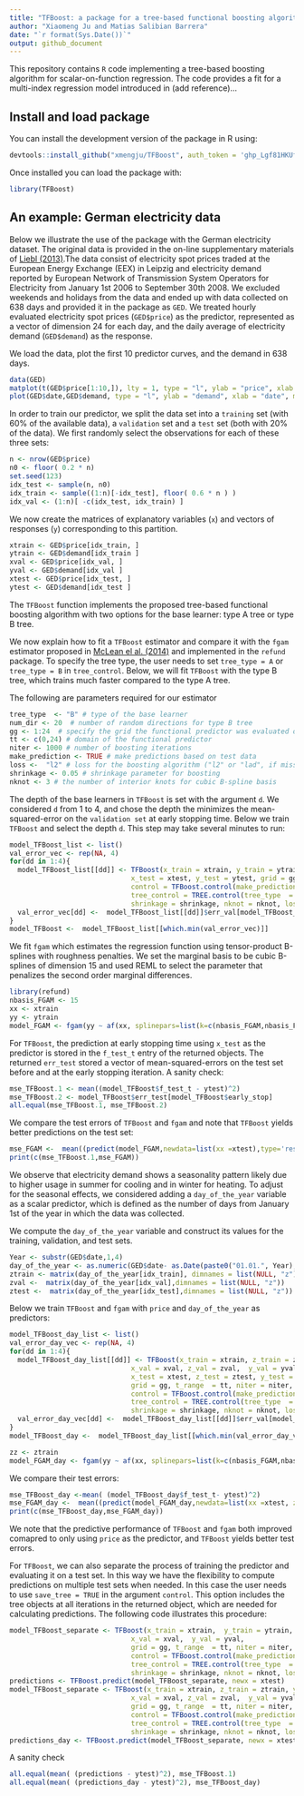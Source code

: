 ```yaml
---
title: "TFBoost: a package for a tree-based functional boosting algorithm"
author: "Xiaomeng Ju and Matias Salibian Barrera"
date: "`r format(Sys.Date())`"
output: github_document
---
```



This repository contains `R` code implementing a tree-based boosting algorithm for scalar-on-function regression. The code provides a fit for a multi-index regression model introduced in (add reference)...


## Install and load package

You can install the development version of the package in R using:

```r
devtools::install_github("xmengju/TFBoost", auth_token = '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')
```

Once installed you can load the package with:
```r
library(TFBoost)
```

## An example: German electricity data
Below we illustrate the use of the package with the German electricity dataset. The original data is provided in the on-line supplementary materials of [Liebl (2013)](https://projecteuclid.org/journals/annals-of-applied-statistics/volume-7/issue-3/Modeling-and-forecasting-electricity-spot-prices--A-functional-data/10.1214/13-AOAS652.full).The data consist of electricity spot prices traded at the European Energy Exchange (EEX) in Leipzig and electricity demand reported by European Network of Transmission System Operators for Electricity from January 1st 2006 to  September 30th 2008.  We excluded weekends and holidays from the data and ended up with data collected on 638 days and provided it in the package as `GED`. We treated hourly evaluated electricity spot prices (`GED$price`) as the predictor,  represented as a vector of dimension 24 for each day, and the daily average of electricity demand (`GED$demand`) as the response.  

We load the data, plot the first 10 predictor curves, and the demand in 638 days. 

```r
data(GED)
matplot(t(GED$price[1:10,]), lty = 1, type = "l", ylab = "price", xlab = "hour", main = "hourly electricity price (10 days)")
plot(GED$date,GED$demand, type = "l", ylab = "demand", xlab = "date", main = "average daily electricity demand")
```

In order to train our predictor, we split the data set into a `training`
set (with 60% of the available data), a `validation` set and a `test`
set (both with 20% of the data). We first randomly select the
observations for each of these three sets:

``` r
n <- nrow(GED$price) 
n0 <- floor( 0.2 * n) 
set.seed(123)
idx_test <- sample(n, n0)
idx_train <- sample((1:n)[-idx_test], floor( 0.6 * n ) )
idx_val <- (1:n)[ -c(idx_test, idx_train) ] 
```
We now create the matrices of explanatory variables (`x`) and vectors of responses
(`y`) corresponding to this partition. 
<!-- Note that `ytrain` and `yval` may contain outliers. -->
```r
xtrain <- GED$price[idx_train, ]
ytrain <- GED$demand[idx_train ]
xval <- GED$price[idx_val, ]
yval <- GED$demand[idx_val ]
xtest <- GED$price[idx_test, ]
ytest <- GED$demand[idx_test ]
```

The `TFBoost` function implements the proposed tree-based functional boosting algorithm with two options for the base learner:  type A tree or type B tree. 

We now explain how to fit a `TFBoost` estimator and compare it with the `fgam` estimator proposed in [McLean el al. (2014)](https://www.ncbi.nlm.nih.gov/pmc/articles/PMC3982924/) and implemented  in the `refund` package.  To specify the tree type, the user needs to set `tree_type = A` or `tree_type = B` in `tree_control`.  Below, we will fit `TFBoost` with the type B tree, which trains much faster compared to the type A tree. 

The following are parameters required for our estimator 
```r
tree_type  <- "B" # type of the base learner
num_dir <- 20  # number of random directions for type B tree
gg <- 1:24  # specify the grid the functional predictor was evaluated on
tt <- c(0,24) # domain of the functional predictor
niter <- 1000 # number of boosting iterations 
make_prediction <- TRUE # make predictions based on test data
loss <-  "l2" # loss for the boosting algorithm ("l2" or "lad", if missing one can use a self-defined loss specified by user_func)
shrinkage <- 0.05 # shrinkage parameter for boosting
nknot <- 3 # the number of interior knots for cubic B-spline basis
```

The depth of the base learners in `TFBoost` is set with the argument `d`. We considered `d` from 1 to 4, and chose the depth the minimizes the mean-squared-error on the `validation set` at early stopping time.  Below we train `TFBoost` and select the depth `d`.  This step may take several minutes to run:


```r
model_TFBoost_list <- list()
val_error_vec <- rep(NA, 4)
for(dd in 1:4){
  model_TFBoost_list[[dd]] <- TFBoost(x_train = xtrain, y_train = ytrain,  x_val = xval,  y_val = yval, 
                              x_test = xtest, y_test = ytest, grid = gg, t_range  = tt, niter = niter, 
                              control = TFBoost.control(make_prediction = TRUE, 
                              tree_control = TREE.control(tree_type  = tree_type, d = dd, num_dir = num_dir), 
                              shrinkage = shrinkage, nknot = nknot, loss = loss))
  val_error_vec[dd] <-  model_TFBoost_list[[dd]]$err_val[model_TFBoost_list[[dd]]$early_stop]
}
model_TFBoost <-  model_TFBoost_list[[which.min(val_error_vec)]]
```
We fit `fgam` which  estimates the regression function using tensor-product B-splines with roughness penalties.  We set the marginal basis to be cubic B-splines of dimension 15 and used REML to select the parameter that penalizes the second order marginal differences. 

```r
library(refund)
nbasis_FGAM <- 15
xx <- xtrain
yy <- ytrain
model_FGAM <- fgam(yy ~ af(xx, splinepars=list(k=c(nbasis_FGAM,nbasis_FGAM),m=list(c(2,2),c(2,2)))), method ="REML")
```   

For `TFBoost`, the prediction at early stopping time using `x_test` as the predictor is stored in the `f_test_t` entry of the returned objects. The returned `err_test` stored a vector of mean-squared-errors on the test set before and at the early stopping iteration.   A sanity check: 

```r
mse_TFBoost.1 <- mean((model_TFBoost$f_test_t - ytest)^2)
mse_TFBoost.2 <- model_TFBoost$err_test[model_TFBoost$early_stop]
all.equal(mse_TFBoost.1, mse_TFBoost.2)
```

We compare the test errors of `TFBoost` and `fgam` and note that `TFBoost` yields better predictions on the test set:
```r
mse_FGAM <-  mean((predict(model_FGAM,newdata=list(xx =xtest),type='response')- ytest)^2)
print(c(mse_TFBoost.1,mse_FGAM))
```

We observe that electricity demand shows a seasonality pattern likely due to higher usage in summer for cooling and in winter for heating. To adjust for the seasonal effects, we considered adding a `day_of_the_year` variable as a scalar predictor, which is defined as the number of days from January 1st of the year in which the data was collected. 

We compute the `day_of_the_year` variable and construct its values for the training, validation, and test sets. 

```r
Year <- substr(GED$date,1,4)
day_of_the_year <- as.numeric(GED$date- as.Date(paste0("01.01.", Year), "%d.%m.%Y"))
ztrain <- matrix(day_of_the_year[idx_train], dimnames = list(NULL, "z"))
zval <-  matrix(day_of_the_year[idx_val],dimnames = list(NULL, "z"))
ztest <-  matrix(day_of_the_year[idx_test],dimnames = list(NULL, "z"))
```

Below we train `TFBoost` and `fgam` with `price` and `day_of_the_year` as predictors: 

```r
model_TFBoost_day_list <- list()
val_error_day_vec <- rep(NA, 4)
for(dd in 1:4){
  model_TFBoost_day_list[[dd]] <- TFBoost(x_train = xtrain, z_train = ztrain, y_train = ytrain, 
                              x_val = xval, z_val = zval,  y_val = yval, 
                              x_test = xtest, z_test = ztest, y_test = ytest, 
                              grid = gg, t_range  = tt, niter = niter, 
                              control = TFBoost.control(make_prediction = TRUE, 
                              tree_control = TREE.control(tree_type  = tree_type, d = dd,num_dir = num_dir), 
                              shrinkage = shrinkage, nknot = nknot, loss = loss))
  val_error_day_vec[dd] <-  model_TFBoost_day_list[[dd]]$err_val[model_TFBoost_day_list[[dd]]$early_stop]
}
model_TFBoost_day <-  model_TFBoost_day_list[[which.min(val_error_day_vec)]]

zz <- ztrain
model_FGAM_day <- fgam(yy ~ af(xx, splinepars=list(k=c(nbasis_FGAM,nbasis_FGAM),m=list(c(2,2),c(2,2))))+ s(zz, bs = "cs"), method = "REML")
```

We compare their test errors:
```r
mse_TFBoost_day <-mean( (model_TFBoost_day$f_test_t- ytest)^2)
mse_FGAM_day <-  mean((predict(model_FGAM_day,newdata=list(xx =xtest, zz = ztest),type='response')- ytest)^2)
print(c(mse_TFBoost_day,mse_FGAM_day))
```
We note that the predictive performance of `TFBoost` and `fgam` both improved comapred to only using `price` as the predictor,
 and `TFBoost` yields better test errors. 
 
For `TFBoost`, we can also separate the process of training
the predictor and evaluating it on a test set. In this way we have 
the flexibility to compute predictions on multiple test sets when needed. In this case the user
needs to use `save_tree = TRUE` in the argument `control`. This option includes 
the tree objects at all iterations in the returned object, which are needed for calculating 
predictions. The following code illustrates this procedure:

```r
model_TFBoost_separate <- TFBoost(x_train = xtrain,  y_train = ytrain, 
                              x_val = xval,  y_val = yval, 
                              grid = gg, t_range  = tt, niter = niter, 
                              control = TFBoost.control(make_prediction = FALSE, 
                              tree_control = TREE.control(tree_type  = tree_type, d = which.min(val_error_vec), num_dir = num_dir),
                              shrinkage = shrinkage, nknot = nknot, loss = loss, save_tree = TRUE))
predictions <- TFBoost.predict(model_TFBoost_separate, newx = xtest)
model_TFBoost_separate <- TFBoost(x_train = xtrain, z_train = ztrain, y_train = ytrain, 
                              x_val = xval, z_val = zval,  y_val = yval, 
                              grid = gg, t_range  = tt, niter = niter, 
                              control = TFBoost.control(make_prediction = FALSE, 
                              tree_control = TREE.control(tree_type  = tree_type, d = which.min(val_error_day_vec),num_dir = num_dir),
                              shrinkage = shrinkage, nknot = nknot, loss = loss, save_tree = TRUE))
predictions_day <- TFBoost.predict(model_TFBoost_separate, newx = xtest, newz = ztest)
```

A sanity check
```r
all.equal(mean( (predictions - ytest)^2), mse_TFBoost.1)
all.equal(mean( (predictions_day - ytest)^2), mse_TFBoost_day)
```